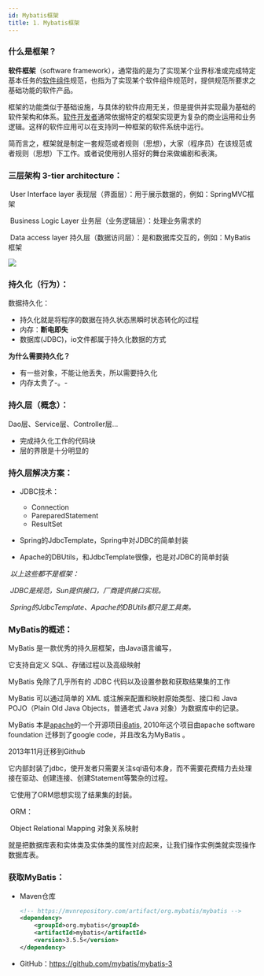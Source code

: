 ```yaml
---
id: Mybatis框架
title: 1. Mybatis框架
---
```


### 什么是框架？

**软件框架**（software framework），通常指的是为了实现某个业界标准或完成特定基本任务的[软件组件](https://zh.wikipedia.org/wiki/軟件組件)规范，也指为了实现某个软件组件规范时，提供规范所要求之基础功能的软件产品。

框架的功能类似于基础设施，与具体的软件应用无关，但是提供并实现最为基础的软件架构和体系。[软件开发者](https://zh.wikipedia.org/wiki/軟體開發者)通常依据特定的框架实现更为复杂的商业运用和业务逻辑。这样的软件应用可以在支持同一种框架的软件系统中运行。

简而言之，框架就是制定一套规范或者规则（思想），大家（程序员）在该规范或者规则（思想）下工作。或者说使用别人搭好的舞台来做编剧和表演。



### 三层架构 3-tier architecture：

​	User Interface layer 表现层（界面层）：用于展示数据的，例如：SpringMVC框架

​	Business Logic Layer 业务层（业务逻辑层）：处理业务需求的

​	Data access layer 持久层（数据访问层）：是和数据库交互的，例如：MyBatis框架

![](https://upyun1.surcode.cn/imgs/20200520082156.png)

### 持久化（行为）：

数据持久化：

- 持久化就是将程序的数据在持久状态黑瞬时状态转化的过程
- 内存：**断电即失**
- 数据库(JDBC)，io文件都属于持久化数据的方式



**为什么需要持久化？**

- 有一些对象，不能让他丢失，所以需要持久化
- 内存太贵了-。-



### 持久层（概念）：

Dao层、Service层、Controller层...

- 完成持久化工作的代码块
- 层的界限是十分明显的



### 持久层解决方案：

- JDBC技术：
  - Connection
  - PareparedStatement
  - ResultSet

- Spring的JdbcTemplate，Spring中对JDBC的简单封装

- Apache的DBUtils，和JdbcTemplate很像，也是对JDBC的简单封装

​	*以上这些都不是框架：*

​		*JDBC是规范，Sun提供接口，厂商提供接口实现。*

​		*Spring的JdbcTemplate、Apache的DBUtils都只是工具类。*



### MyBatis的概述：

MyBatis 是一款优秀的持久层框架，由Java语言编写，

它支持自定义 SQL、存储过程以及高级映射

MyBatis 免除了几乎所有的 JDBC 代码以及设置参数和获取结果集的工作

MyBatis 可以通过简单的 XML 或注解来配置和映射原始类型、接口和 Java POJO（Plain Old Java Objects，普通老式 Java 对象）为数据库中的记录。

MyBatis 本是[apache](https://baike.baidu.com/item/apache/6265)的一个开源项目[iBatis](https://baike.baidu.com/item/iBatis), 2010年这个项目由apache software foundation 迁移到了google code，并且改名为MyBatis 。

2013年11月迁移到Github



它内部封装了jdbc，使开发者只需要关注sql语句本身，而不需要花费精力去处理接在驱动、创建连接、创建Statement等繁杂的过程。

​	它使用了ORM思想实现了结果集的封装。

​	ORM：

​		Object Relational Mapping 对象关系映射

​		就是把数据库表和实体类及实体类的属性对应起来，让我们操作实例类就实现操作数据库表。



### 获取MyBatis：

- Maven仓库

  ```xml
  <!-- https://mvnrepository.com/artifact/org.mybatis/mybatis -->
  <dependency>
      <groupId>org.mybatis</groupId>
      <artifactId>mybatis</artifactId>
      <version>3.5.5</version>
  </dependency>
  ```

  

- GitHub：https://github.com/mybatis/mybatis-3

  